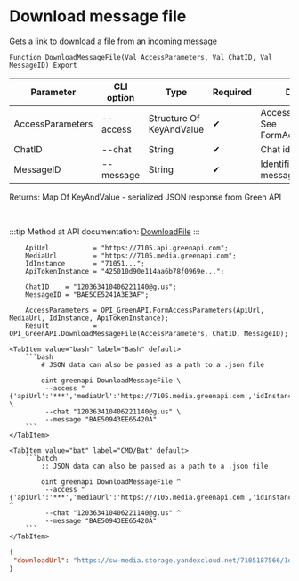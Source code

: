 ﻿---
sidebar_position: 3
description: Download message file and other functions to work with Green API in the Open Integration Package, a free open-source integration library for 1C:Enterprise 8, OneScript and CLI
keywords: [1C, 1С, 1С:Enterprise, 1С:Enterprise 8.3, API, Integration, Services, Exchange, OneScript, CLI, Green API]
---


# Download message file
 Gets a link to download a file from an incoming message



`Function DownloadMessageFile(Val AccessParameters, Val ChatID, Val MessageID) Export`

  | Parameter | CLI option | Type | Required | Description |
  |-|-|-|-|-|
  | AccessParameters | --access | Structure Of KeyAndValue | &#x2714; | Access parameters. See FormAccessParameters |
  | ChatID | --chat | String | &#x2714; | Chat identifier |
  | MessageID | --message | String | &#x2714; | Identifier of the message with the file |

  
  Returns:  Map Of KeyAndValue - serialized JSON response from Green API

<br/>

:::tip
Method at API documentation: [DownloadFile](https://green-api.com/docs/api/receiving/files/DownloadFile/)
:::
<br/>



```bsl title="1C:Enterprise/OneScript code example"
    ApiUrl           = "https://7105.api.greenapi.com";
    MediaUrl         = "https://7105.media.greenapi.com";
    IdInstance       = "71051...";
    ApiTokenInstance = "425010d90e114aa6b78f0969e...";

    ChatID    = "120363410406221140@g.us";
    MessageID = "BAE5CE5241A3E3AF";

    AccessParameters = OPI_GreenAPI.FormAccessParameters(ApiUrl, MediaUrl, IdInstance, ApiTokenInstance);
    Result           = OPI_GreenAPI.DownloadMessageFile(AccessParameters, ChatID, MessageID);
```
 

 <Tabs>
  
    <TabItem value="bash" label="Bash" default>
        ```bash
            # JSON data can also be passed as a path to a .json file
            
            oint greenapi DownloadMessageFile \
             --access "{'apiUrl':'***','mediaUrl':'https://7105.media.greenapi.com','idInstance':'7105187566','apiTokenInstance':'***'}" \
             --chat "120363410406221140@g.us" \
             --message "BAE50943EE65420A"
        ```
    </TabItem>
  
    <TabItem value="bat" label="CMD/Bat" default>
        ```batch
            :: JSON data can also be passed as a path to a .json file
            
            oint greenapi DownloadMessageFile ^
             --access "{'apiUrl':'***','mediaUrl':'https://7105.media.greenapi.com','idInstance':'7105187566','apiTokenInstance':'***'}" ^
             --chat "120363410406221140@g.us" ^
             --message "BAE50943EE65420A"
        ```
    </TabItem>
</Tabs>


```json title="Result"
{
 "downloadUrl": "https://sw-media.storage.yandexcloud.net/7105187566/1d0da1d4-8fdb-4ced-876e-8887a449dd9d.jpeg"
}
```
